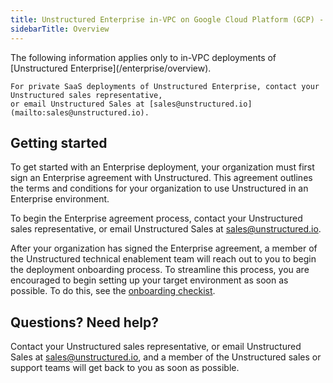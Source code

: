 ```yaml
---
title: Unstructured Enterprise in-VPC on Google Cloud Platform (GCP) - overview
sidebarTitle: Overview
---
```


<Note>
    The following information applies only to in-VPC deployments of [Unstructured Enterprise](/enterprise/overview). 

    For private SaaS deployments of Unstructured Enterprise, contact your Unstructured sales representative, 
    or email Unstructured Sales at [sales@unstructured.io](mailto:sales@unstructured.io).
</Note>

## Getting started

To get started with an Enterprise deployment, your organization must first sign an Enterprise agreement with Unstructured. 
This agreement outlines the terms and conditions for your organization to use Unstructured in an Enterprise environment.

To begin the Enterprise agreement process, contact your Unstructured sales representative, or email Unstructured Sales at [sales@unstructured.io](mailto:sales@unstructured.io).

After your organization has signed the Enterprise agreement, a member of the Unstructured technical enablement team will reach out to you to begin the 
deployment onboarding process. To streamline this process, you are encouraged to begin setting up your target environment as soon as possible. To do this, 
see the [onboarding checkist](/enterprise/gcp/onboard).

## Questions? Need help?

Contact your Unstructured sales representative, or email Unstructured Sales at [sales@unstructured.io](mailto:sales@unstructured.io), and a member of the Unstructured sales or support teams 
will get back to you as soon as possible.